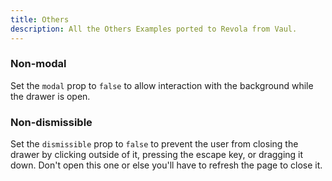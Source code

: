 ```yaml
---
title: Others
description: All the Others Examples ported to Revola from Vaul.
---
```


### Non-modal
Set the `modal` prop to `false` to allow interaction with the background while the drawer is open.

<ComponentPreview name="other-default-demo" />

### Non-dismissible
Set the `dismissible` prop to `false` to prevent the user from closing the drawer by clicking outside of it, pressing the escape key, or dragging it down. Don't open this one or else you'll have to refresh the page to close it.

<ComponentPreview name="non-dismissible-default-demo" />
